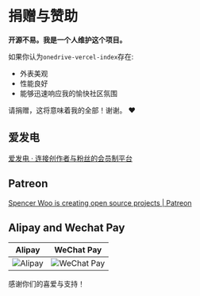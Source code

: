 # 捐赠与赞助

**开源不易。我是一个人维护这个项目。**

如果你认为`onedrive-vercel-index`存在:

- 外表美观
- 性能良好
- 能够迅速响应我的愉快社区氛围

请捐赠，这将意味着我的全部！谢谢。 ❤️

## 爱发电

[爱发电 · 连接创作者与粉丝的会员制平台](https://afdian.net/@spencerwoo)

## Patreon

[Spencer Woo is creating open source projects | Patreon](https://patreon.com/spencerwoo)

## Alipay and Wechat Pay

|             Alipay             |              WeChat Pay               |
| :----------------------------: | :-----------------------------------: |
| ![Alipay]( ./_images/alipay.png) | ![WeChat Pay]( ./_images/wechatpay.png) |

感谢你们的喜爱与支持！